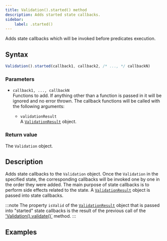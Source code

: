 ```yaml
---
title: Validation().started() method
description: Adds started state callbacks.
sidebar:
    label: .started()
---
```


Adds state callbacks which will be invoked before predicates execution.

## Syntax

```js
Validation().started(callback1, callback2, /* ..., */ callbackN)
```

### Parameters

- `callback1, ..., callbackN`
<br/> Functions to add. If anything other than a function is passed in it will be ignored and no error thrown. The callback functions will be called with the following arguments:

    - `validationResult` 
    <br/> A [`ValidationResult`](/api/validation-result) object. 

### Return value

The `Validation` object. 

## Description

Adds state callbacks to the `Validation` object. Once the `Validation` in the specified state, the corresponding callbacks will be invoked one by one in the order they were added. The main purpose of state callbacks is to perform side effects related to the state. A [`ValidationResult`](/api/validation-result) object is passed into state callbacks.

:::note
The property `isValid` of the [`ValidationResult`](/api/validation-result) object that is passed into "started" state callbacks is the result of the previous call of the ['Validation().validate()`](/api/validation/instance-methods/validate) method.
:::

## Examples

<Code code={startedCode} lang='js'/>
